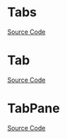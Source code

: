 
<Meta title="Navigation/Tabs/Doc" />

# Tabs

<Description of={Tabs} />

[Source Code](https://github.com/Mezzanine-UI/mezzanine/blob/main/packages/react/src/Tabs/Tabs.tsx)

<ArgsTable of={Tabs} />

# Tab

<Description of={Tab} />

[Source Code](https://github.com/Mezzanine-UI/mezzanine/blob/main/packages/react/src/Tabs/Tab.tsx)

<ArgsTable of={Tab} />

# TabPane

<Description of={TabPane} />

[Source Code](https://github.com/Mezzanine-UI/mezzanine/blob/main/packages/react/src/Tabs/TabPane.tsx)

<ArgsTable of={TabPane} />
